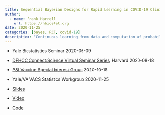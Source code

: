 ```yaml
---
title: Sequential Bayesian Designs for Rapid Learning in COVID-19 Clinical Trials
author:
  - name: Frank Harrell
    url: https://hbiostat.org
date: 2020-11-25 
categories: [bayes, RCT, covid-19]
description: "Continuous learning from data and computation of probabilities that are directly applicable to decision making in the face of uncertainty are hallmarks of the Bayesian approach. Bayesian sequential designs are the simplest of flexible designs, and continuous learning capitalizes on their efficiency, resulting in lower expected sample sizes until sufficient evidence is accrued due to the ability to take unlimited data looks.  Classical null hypothesis testing only provides evidence against the supposition that a treatment has exactly zero effect, and it requires one to deal with complexities if not doing the analysis at a single fixed time. Bayesian posterior probabilities, on the other hand, can be computed at any point in the trial and provide current evidence about all possible questions, such as benefit, clinically relevant benefit, harm, and similarity of treatments.<br><br>Besides requiring flexibility in a rapidly changing environment, COVID-19 trials often use ordinal endpoints and standard statistical models such as the proportional odds (PO) model.  Less standard is how to model serial ordinal responses.  Methods and new Baysian software have been developed for COVID-19 trials.  Also implemented is a Bayesian partial PO model (Peterson and Harrell, 1990) that allows one to put a prior on the degree to which a treatment affects mortality differently than how it affects other components of the ordinal scale.  These ordinal models will be briefly discussed."
---
```


* Yale Biostatistics Seminar 2020-06-09
* [DFHCC Connect:Science Virtual Seminar Series](http://dfhcc.harvard.edu/events/dfhcc-connecting-the-scientific-community-seminar-series), Harvard 2020-08-18
* [PSI Vaccine Special Interest Group](http://psiweb.org/sigs-special-interest-groups/vaccines) 2020-10-15
* Yale/VA VACS Statistics Workgroup 2020-11-25

* [Slides](https://hbiostat.org/proj/covid19)
* [Video](https://youtu.be/V-XTT8HPEpw)
* [Code](https://hbiostat.org/R/rms/blrm.html)
